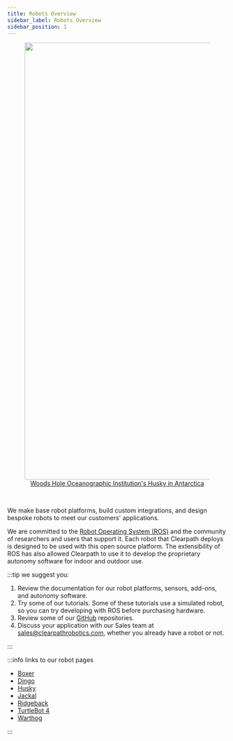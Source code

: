 ```yaml
---
title: Robots Overview
sidebar_label: Robots Overview
sidebar_position: 1
---
```


<center>
  <figure>
    <a href="https://clearpathrobotics.com/blog/2022/04/research-team-advances-penguin-conservation-research-with-robotics-in-antarctica/">
      <img
        src="/img/about_images/about_2.jpg"
        width="1000"
      />
      <figcaption>Woods Hole Oceanographic Institution's Husky in Antarctica</figcaption>
    </a>
  </figure>
</center>

<br />

We make base robot platforms, build custom integrations, and design bespoke robots to meet our customers' applications.

We are committed to the [Robot Operating System (ROS)](https://ros.org/) and the community of researchers and users that support it.
Each robot that Clearpath deploys is designed to be used with this open source platform.
The extensibility of ROS has also allowed Clearpath to use it to develop the proprietary autonomy software for indoor and outdoor use.

:::tip we suggest you:

1.  Review the documentation for our robot platforms, sensors, add-ons, and autonomy software.
2.  Try some of our tutorials. Some of these tutorials use a simulated robot, so you can try developing with ROS before purchasing hardware.
3.  Review some of our [GitHub](https://github.com/clearpathrobotics) repositories.
4.  Discuss your application with our Sales team at <sales@clearpathrobotics.com>, whether you already have a robot or not.

:::

:::info links to our robot pages

- [Boxer](/docs/robots/indoor_robots/boxer/user_manual_boxer)
- [Dingo](/docs/robots/indoor_robots/dingo/user_manual_dingo)
- [Husky](/docs/robots/outdoor_robots/husky/user_manual_husky)
- [Jackal](/docs/robots/outdoor_robots/jackal/user_manual_jackal)
- [Ridgeback](/docs/robots/indoor_robots/ridgeback/user_manual_ridgeback)
- [TurtleBot 4](/docs/robots/learing_platforms/turtlebot4/user_manual_turtlebot4)
- [Warthog](/docs/robots/outdoor_robots/warthog/user_manual_warthog)

:::
